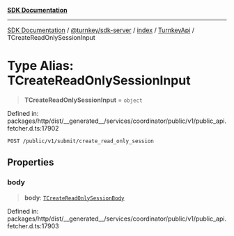 [**SDK Documentation**](../../../../../../README.mdx)

***

[SDK Documentation](../../../../../../packages.mdx) / [@turnkey/sdk-server](../../../../README.mdx) / [index](../../../README.mdx) / [TurnkeyApi](../README.mdx) / TCreateReadOnlySessionInput

# Type Alias: TCreateReadOnlySessionInput

> **TCreateReadOnlySessionInput** = `object`

Defined in: packages/http/dist/\_\_generated\_\_/services/coordinator/public/v1/public\_api.fetcher.d.ts:17902

`POST /public/v1/submit/create_read_only_session`

## Properties

### body

> **body**: [`TCreateReadOnlySessionBody`](TCreateReadOnlySessionBody.mdx)

Defined in: packages/http/dist/\_\_generated\_\_/services/coordinator/public/v1/public\_api.fetcher.d.ts:17903
